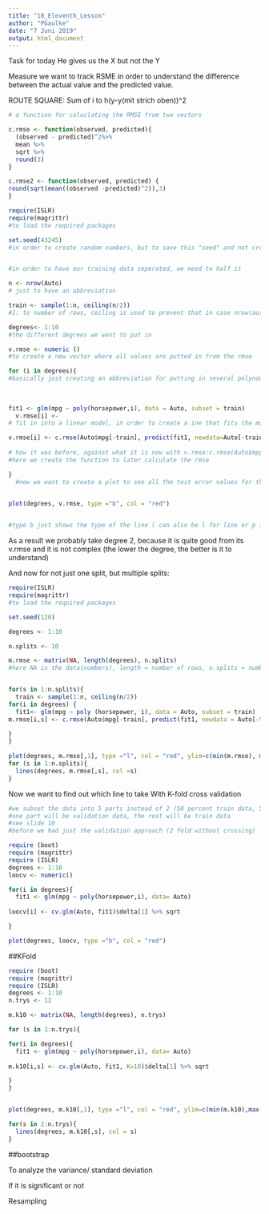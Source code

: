 ```yaml
---
title: "10_Eleventh_Lesson"
author: "PGaulke"
date: "7 Juni 2019"
output: html_document
---
```

Task for today
He gives us the X but not the Y

Measure we want to track RSME in order to understand the difference between the actual value and the predicted value.

ROUTE SQUARE: Sum of i to h(y-y(mit strich oben))^2



```r
# a function for caluclating the RMSE from two vectors

c.rmse <- function(observed, predicted){
  (observed - predicted)^2%>%
  mean %>%
  sqrt %>%
  round(3)
}

c.rmse2 <- function(observed, predicted) {
round(sqrt(mean((observed -predicted)^2)),3)
}

```

```r
require(ISLR)
require(magrittr)
#to load the required packages

set.seed(43245)
#in order to create random numbers, but to save this "seed" and not create new random numbers when you run the chunk again (as you would do if you put rnorm(41) instead of set.seed


#in order to have our training data seperated, we need to half it

n <- nrow(Auto) 
# just to have an abbreviation

train <- sample(1:n, ceiling(n/2))
#1: to number of rows, ceiling is used to prevent that in case nrow(auto) is odd, you have a number such as 74,3 (also could use round)

degrees<- 1:10
#the different degrees we want to put in

v.rmse <- numeric ()
#to create a new vector where all values are putted in from the rmse

for (i in degrees){
#basically just creating an abbreviation for putting in several polynomals into the fit1
  
  
    
fit1 <- glm(mpg ~ poly(horsepower,i), data = Auto, subset = train)
  v.rmse[i] <-
# fit in into a linear model, in order to create a ine that fits the model    

v.rmse[i] <- c.rmse(Auto$mpg[-train], predict(fit1, newdata=Auto[-train,]))  
    
# how it was before, against what it is now with v.rmse:c.rmse(Auto$mpg[-train], predict(fit1, newdata=Auto[-train,]))
#here we create the function to later calculate the rmse

}
  #now we want to create a plot to see all the test error values for the different polys (the number after horsepower)
  

plot(degrees, v.rmse, type ="b", col = "red")   


#type b just shows the type of the line ( can also be l for line or p for points instead of b for both)


```

As a result we probably take degree 2, because it is quite  good from its v.rmse and it is not complex (the lower the degree, the better is it to understand)

And now for not just one split, but multiple splits:

```r

require(ISLR)
require(magrittr)
#to load the required packages

set.seed(120)

degrees <- 1:10

n.splits <- 10

m.rmse <- matrix(NA, length(degrees), n.splits)
#here NA is the data(numbers), length = number of rows, n.splits = number columns


for(s in 1:n.splits){
  train <- sample(1:n, ceiling(n/2))
for(i in degrees) {
  fit1<- glm(mpg ~ poly (horsepower, i), data = Auto, subset = train)
m.rmse[i,s] <- c.rmse(Auto$mpg[-train], predict(fit1, newdata = Auto[-train,]))

}
}
  
plot(degrees, m.rmse[,1], type ="l", col = "red", ylim=c(min(m.rmse), max(m.rmse)))
for (s in 1:n.splits){
  lines(degrees, m.rmse[,s], col =s)
}

```
Now we want to find out which line to take
With K-fold cross validation


```r

#we subset the data into 5 parts instead of 2 (50 percent train data, 50 percent test data)
#one part will be validation data, the rest will be train data
#see slide 10
#before we had just the validation approach (2 fold without crossing)

require (boot)
require (magrittr)
require (ISLR)
degrees <- 1:10
loocv <- numeric()

for(i in degrees){
  fit1 <- glm(mpg ~ poly(horsepower,i), data= Auto)
  
loocv[i] <- cv.glm(Auto, fit1)$delta[1] %>% sqrt

}

plot(degrees, loocv, type ="b", col = "red")

```

##KFold

```r

require (boot)
require (magrittr)
require (ISLR)
degrees <- 1:10
n.trys <- 12

m.k10 <- matrix(NA, length(degrees), n.trys)

for (s in 1:n.trys){

for(i in degrees){
  fit1 <- glm(mpg ~ poly(horsepower,i), data= Auto)
  
m.k10[i,s] <- cv.glm(Auto, fit1, K=10)$delta[1] %>% sqrt

}
}


plot(degrees, m.k10[,1], type ="l", col = "red", ylim=c(min(m.k10),max(m.k10)))

for(s in 2:n.trys){
  lines(degrees, m.k10[,s], col = s)
}

```

##bootstrap

To analyze the variance/ standard deviation

If it is significant or not

Resampling 


